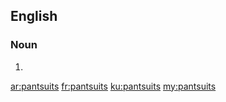 ==English==

===Noun===
{{head|en|noun plural form}}

# {{plural of|pantsuit|lang=en}}

[[ar:pantsuits]]
[[fr:pantsuits]]
[[ku:pantsuits]]
[[my:pantsuits]]